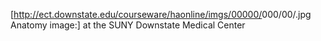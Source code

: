 [http://ect.downstate.edu/courseware/haonline/imgs/00000/{{{1}}}000/{{{2}}}00/{{{1}}}{{{2}}}{{{3}}}.jpg Anatomy image:{{{1}}}{{{2}}}{{{3}}}] at the SUNY Downstate Medical Center<noinclude>
{{Documentation}}
[[Category:解剖學外部資源模板|{{PAGENAME}}]]
[[Category:醫學外部資源模板|{{PAGENAME}}]]
</noinclude>